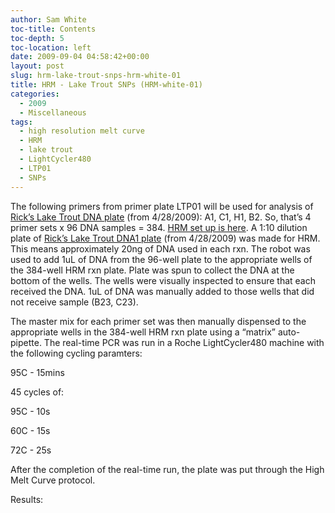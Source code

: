 ```yaml
---
author: Sam White
toc-title: Contents
toc-depth: 5
toc-location: left
date: 2009-09-04 04:58:42+00:00
layout: post
slug: hrm-lake-trout-snps-hrm-white-01
title: HRM - Lake Trout SNPs (HRM-white-01)
categories:
  - 2009
  - Miscellaneous
tags:
  - high resolution melt curve
  - HRM
  - lake trout
  - LightCycler480
  - LTP01
  - SNPs
---
```


The following primers from primer plate LTP01 will be used for analysis of [Rick's Lake Trout DNA plate](https://eagle.fish.washington.edu/Arabidopsis/Lake%20Trout%20DNA1%20Plate%2020090428.jpg) (from 4/28/2009): A1, C1, H1, B2. So, that's 4 primer sets x 96 DNA samples = 384. [HRM set up is here](http://eagle.fish.washington.edu/Arabidopsis/Notebook%20Workup%20Files/20090904-01.jpg). A 1:10 dilution plate of [Rick's Lake Trout DNA1 plate](http://eagle.fish.washington.edu/Arabidopsis/Lake%20Trout%20DNA1%20Plate%2020090428.jpg) (from 4/28/2009) was made for HRM. This means approximately 20ng of DNA used in each rxn. The robot was used to add 1uL of DNA from the 96-well plate to the appropriate wells of the 384-well HRM rxn plate. Plate was spun to collect the DNA at the bottom of the wells. The wells were visually inspected to ensure that each received the DNA. 1uL of DNA was manually added to those wells that did not receive sample (B23, C23).

The master mix for each primer set was then manually dispensed to the appropriate wells in the 384-well HRM rxn plate using a "matrix" auto-pipette. The real-time PCR was run in a Roche LightCycler480 machine with the following cycling paramters:

95C - 15mins

45 cycles of:

95C - 10s

60C - 15s

72C - 25s

After the completion of the real-time run, the plate was put through the High Melt Curve protocol.

Results:
